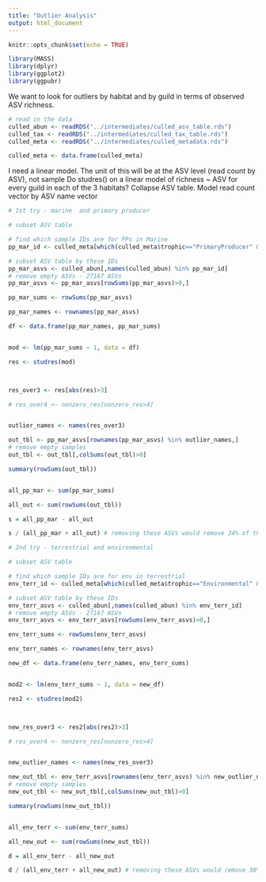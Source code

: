 ```yaml
---
title: "Outlier Analysis"
output: html_document
---
```


```r
knitr::opts_chunk$set(echo = TRUE)
```

```r

library(MASS)
library(dplyr)
library(ggplot2)
library(ggpubr)

```

We want to look for outliers by habitat and by guild in terms of observed ASV richness.

```r

# read in the data
culled_abun <- readRDS("../intermediates/culled_asv_table.rds")
culled_tax <- readRDS("../intermediates/culled_tax_table.rds")
culled_meta <- readRDS("../intermediates/culled_metadata.rds")

culled_meta <- data.frame(culled_meta)


```

I need a linear model. The unit of this will be at the ASV level (read count by ASV), not sample
Do studres() on a linear model of richness ~ ASV for every guild in each of the 3 habitats?
Collapse ASV table. Model read count vector by ASV name vector


```r

# 1st try - marine  and primary producer

# subset ASV table

# find which sample IDs are for PPs in Marine
pp_mar_id <- culled_meta[which(culled_meta$trophic=="PrimaryProducer" & culled_meta$habitat=="Marine"),][["sequencing_id"]]

# subset ASV table by these IDs
pp_mar_asvs <- culled_abun[,names(culled_abun) %in% pp_mar_id]
# remove empty ASVs - 27167 ASVs
pp_mar_asvs <- pp_mar_asvs[rowSums(pp_mar_asvs)>0,]

pp_mar_sums <- rowSums(pp_mar_asvs)

pp_mar_names <- rownames(pp_mar_asvs)

df <- data.frame(pp_mar_names, pp_mar_sums)


mod <- lm(pp_mar_sums ~ 1, data = df)

res <- studres(mod)



res_over3 <- res[abs(res)>3]

# res_over4 <- nonzero_res[nonzero_res>4]


outlier_names <- names(res_over3)

out_tbl <- pp_mar_asvs[rownames(pp_mar_asvs) %in% outlier_names,]
# remove empty samples
out_tbl <- out_tbl[,colSums(out_tbl)>0]

summary(rowSums(out_tbl))


all_pp_mar <- sum(pp_mar_sums)

all_out <- sum(rowSums(out_tbl))

s = all_pp_mar - all_out

s / (all_pp_mar + all_out) # removing these ASVs would remove 34% of the fungal ASV richness in marine primary producers


```

```r

# 2nd try - terrestrial and environmental

# subset ASV table

# find which sample IDs are for env in terrestrial
env_terr_id <- culled_meta[which(culled_meta$trophic=="Environmental" & culled_meta$habitat=="Terrestrial"),][["sequencing_id"]]

# subset ASV table by these IDs
env_terr_asvs <- culled_abun[,names(culled_abun) %in% env_terr_id]
# remove empty ASVs - 27167 ASVs
env_terr_asvs <- env_terr_asvs[rowSums(env_terr_asvs)>0,]

env_terr_sums <- rowSums(env_terr_asvs)

env_terr_names <- rownames(env_terr_asvs)

new_df <- data.frame(env_terr_names, env_terr_sums)


mod2 <- lm(env_terr_sums ~ 1, data = new_df)

res2 <- studres(mod2)



new_res_over3 <- res2[abs(res2)>3]

# res_over4 <- nonzero_res[nonzero_res>4]


new_outlier_names <- names(new_res_over3)

new_out_tbl <- env_terr_asvs[rownames(env_terr_asvs) %in% new_outlier_names,]
# remove empty samples
new_out_tbl <- new_out_tbl[,colSums(new_out_tbl)>0]

summary(rowSums(new_out_tbl))


all_env_terr <- sum(env_terr_sums)

all_new_out <- sum(rowSums(new_out_tbl))

d = all_env_terr - all_new_out

d / (all_env_terr + all_new_out) # removing these ASVs would remove 30% of the fungal ASV richness in terrestrial environmental samples


```








